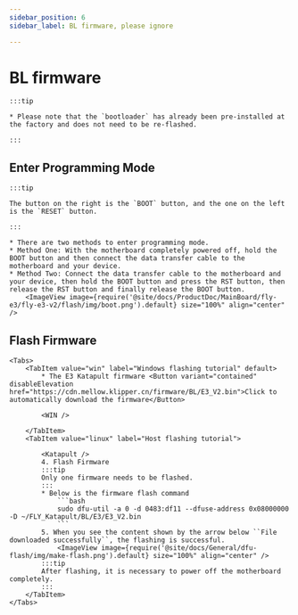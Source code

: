 ```yaml
---
sidebar_position: 6
sidebar_label: BL firmware, please ignore

---
```






# BL firmware

    :::tip

    * Please note that the `bootloader` has already been pre-installed at the factory and does not need to be re-flashed.

    :::

## Enter Programming Mode

    :::tip

    The button on the right is the `BOOT` button, and the one on the left is the `RESET` button.

    :::

    * There are two methods to enter programming mode.
    * Method One: With the motherboard completely powered off, hold the BOOT button and then connect the data transfer cable to the motherboard and your device.
    * Method Two: Connect the data transfer cable to the motherboard and your device, then hold the BOOT button and press the RST button, then release the RST button and finally release the BOOT button.
        <ImageView image={require('@site/docs/ProductDoc/MainBoard/fly-e3/fly-e3-v2/flash/img/boot.png').default} size="100%" align="center" />

## Flash Firmware
    <Tabs>
        <TabItem value="win" label="Windows flashing tutorial" default>
            * The E3 Katapult firmware <Button variant="contained" disableElevation href="https://cdn.mellow.klipper.cn/firmware/BL/E3_V2.bin">Click to automatically download the firmware</Button>

            <WIN />

        </TabItem>
        <TabItem value="linux" label="Host flashing tutorial">

            <Katapult />
            4. Flash Firmware
            :::tip
            Only one firmware needs to be flashed.
            :::
            * Below is the firmware flash command
                ```bash
                sudo dfu-util -a 0 -d 0483:df11 --dfuse-address 0x08000000 -D ~/FLY_Katapult/BL/E3/E3_V2.bin
                ```
            5. When you see the content shown by the arrow below ``File downloaded successfully``, the flashing is successful.
                <ImageView image={require('@site/docs/General/dfu-flash/img/make-flash.png').default} size="100%" align="center" />
            :::tip
            After flashing, it is necessary to power off the motherboard completely.
            :::
        </TabItem>
    </Tabs>